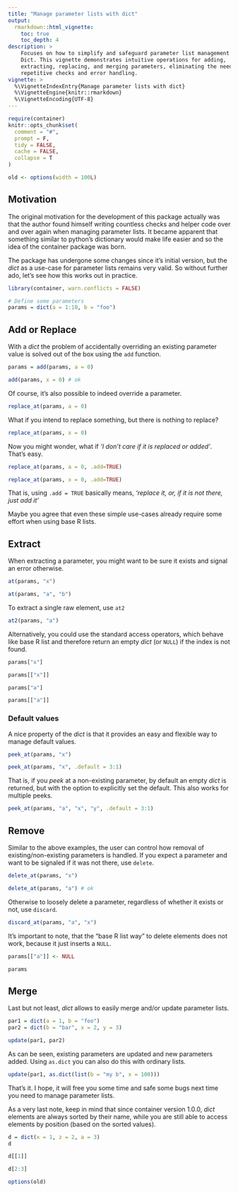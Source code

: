 ```yaml
---
title: "Manage parameter lists with dict"
output:
  rmarkdown::html_vignette:
    toc: true
    toc_depth: 4
description: >
    Focuses on how to simplify and safeguard parameter list management using
    Dict. This vignette demonstrates intuitive operations for adding,
    extracting, replacing, and merging parameters, eliminating the need for
    repetitive checks and error handling.
vignette: >
  %\VignetteIndexEntry{Manage parameter lists with dict}
  %\VignetteEngine{knitr::rmarkdown}
  %\VignetteEncoding{UTF-8}
---
```


```r
require(container)
knitr::opts_chunk$set(
  comment = "#",
  prompt = F,
  tidy = FALSE,
  cache = FALSE,
  collapse = T
)

old <- options(width = 100L)
```


## Motivation

The original motivation for the development of this package actually was that
the author found himself writing countless checks and helper code over and over
again when managing parameter lists.
It became apparent that something similar to python's
dictionary would make life easier and so the idea of the container
package was born.

The package has undergone some changes since it's initial version,
but the *dict* as a use-case for parameter lists remains very valid.
So without further ado, let's see how this works out in practice.

```r
library(container, warn.conflicts = FALSE)

# Define some parameters
params = dict(a = 1:10, b = "foo")
```


## Add or Replace
With a *dict* the problem of accidentally overriding an existing
parameter value is solved out of the box using the `add` function.

```r
params = add(params, a = 0)

add(params, x = 0) # ok
```

Of course, it's also possible to indeed override a parameter.
```r
replace_at(params, a = 0)
```

What if you intend to replace something, but there is nothing to replace?
```r
replace_at(params, x = 0)
```

Now you might wonder, what if *'I don't care if it is replaced or added'*.
That's easy.
```r
replace_at(params, a = 0, .add=TRUE)

replace_at(params, x = 0, .add=TRUE)
```

That is, using `.add = TRUE` basically means, *'replace it, or, if it is not
there, just add it'*

Maybe you agree that even these simple use-cases already require some effort
when using base R lists.

## Extract
When extracting a parameter, you might want to be sure it exists and signal an
error otherwise.
```r
at(params, "x")

at(params, "a", "b")
```

To extract a single raw element, use `at2`
```r
at2(params, "a")
```


Alternatively, you could use the standard access operators, which behave
like base R list and therefore return an empty *dict* (or `NULL`) if the
index is not found.
```r
params["x"]

params[["x"]]

params["a"]

params[["a"]]
```

### Default values
A nice property of the *dict* is that it provides an easy and flexible way to
manage default values.
```r
peek_at(params, "x")

peek_at(params, "x", .default = 3:1)
```

That is, if you *peek* at a non-existing parameter, by default an empty *dict*
is returned, but with the option to explicitly set the default. This also works
for multiple peeks.
```r
peek_at(params, "a", "x", "y", .default = 3:1)
```

## Remove
Similar to the above examples, the user can control how removal of
existing/non-existing parameters is handled. If you expect a parameter and
want to be signaled if it was not there, use `delete`.
```r
delete_at(params, "x")

delete_at(params, "a") # ok
```

Otherwise to loosely delete a parameter, regardless of whether it
exists or not, use `discard`.
```r
discard_at(params, "a", "x")
```

It's important to note, that the "base R list way" to delete elements does not
work, because it just inserts a `NULL`.
```r
params[["a"]] <- NULL

params
```


## Merge
Last but not least, *dict* allows to easily merge and/or update parameter lists.
```r
par1 = dict(a = 1, b = "foo")
par2 = dict(b = "bar", x = 2, y = 3)

update(par1, par2)
```

As can be seen, existing parameters are updated and new parameters added.
Using `as.dict` you can also do this with ordinary lists.
```r
update(par1, as.dict(list(b = "my b", x = 100)))
```

That's it. I hope, it will free you some time and safe some bugs next time you
need to manage parameter lists.

As a very last note, keep in mind that since container version 1.0.0, *dict*
elements are always sorted by their name, while you are still able to
access elements by position (based on the sorted values).
```r
d = dict(x = 1, z = 2, a = 3)
d

d[[1]]

d[2:3]
```


```r
options(old)
```
